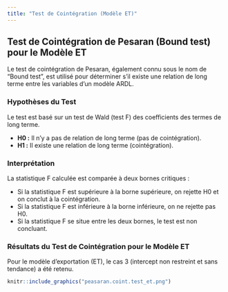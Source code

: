 ```yaml
---
title: "Test de Cointégration (Modèle ET)"
---
```


## Test de Cointégration de Pesaran (Bound test) pour le Modèle ET

Le test de cointégration de Pesaran, également connu sous le nom de "Bound test", est utilisé pour déterminer s'il existe une relation de long terme entre les variables d'un modèle ARDL.

### Hypothèses du Test

Le test est basé sur un test de Wald (test F) des coefficients des termes de long terme.

- **H0 :** Il n'y a pas de relation de long terme (pas de cointégration).
- **H1 :** Il existe une relation de long terme (cointégration).

### Interprétation

La statistique F calculée est comparée à deux bornes critiques :

- Si la statistique F est supérieure à la borne supérieure, on rejette H0 et on conclut à la cointégration.
- Si la statistique F est inférieure à la borne inférieure, on ne rejette pas H0.
- Si la statistique F se situe entre les deux bornes, le test est non concluant.

### Résultats du Test de Cointégration pour le Modèle ET

Pour le modèle d'exportation (ET), le cas 3 (intercept non restreint et sans tendance) a été retenu.

```r
knitr::include_graphics("peasaran.coint.test_et.png")
```
